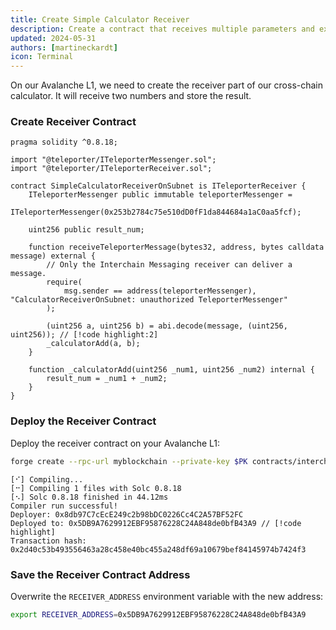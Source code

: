```yaml
---
title: Create Simple Calculator Receiver
description: Create a contract that receives multiple parameters and execute a function
updated: 2024-05-31
authors: [martineckardt]
icon: Terminal
---
```



On our Avalanche L1, we need to create the receiver part of our cross-chain calculator. It will receive two numbers and store the result. 

<Steps>
<Step>

### Create Receiver Contract

```solidity title="contracts/interchain-messaging/invoking-functions/SimpleCalculatorReceiverOnSubnet.sol"
pragma solidity ^0.8.18;

import "@teleporter/ITeleporterMessenger.sol";
import "@teleporter/ITeleporterReceiver.sol";

contract SimpleCalculatorReceiverOnSubnet is ITeleporterReceiver {
    ITeleporterMessenger public immutable teleporterMessenger =
        ITeleporterMessenger(0x253b2784c75e510dD0fF1da844684a1aC0aa5fcf);

    uint256 public result_num;

    function receiveTeleporterMessage(bytes32, address, bytes calldata message) external {
        // Only the Interchain Messaging receiver can deliver a message.
        require(
            msg.sender == address(teleporterMessenger), "CalculatorReceiverOnSubnet: unauthorized TeleporterMessenger"
        );

        (uint256 a, uint256 b) = abi.decode(message, (uint256, uint256)); // [!code highlight:2]
        _calculatorAdd(a, b);
    }

    function _calculatorAdd(uint256 _num1, uint256 _num2) internal {
        result_num = _num1 + _num2;
    }
}

```

</Step>
<Step>

### Deploy the Receiver Contract

Deploy the receiver contract on your Avalanche L1:

```bash
forge create --rpc-url myblockchain --private-key $PK contracts/interchain-messaging/invoking-functions/SimpleCalculatorReceiverOnSubnet.sol:SimpleCalculatorReceiverOnSubnet --broadcast
```

```
[⠊] Compiling...
[⠒] Compiling 1 files with Solc 0.8.18
[⠢] Solc 0.8.18 finished in 44.12ms
Compiler run successful!
Deployer: 0x8db97C7cEcE249c2b98bDC0226Cc4C2A57BF52FC
Deployed to: 0x5DB9A7629912EBF95876228C24A848de0bfB43A9 // [!code highlight]
Transaction hash: 0x2d40c53b493556463a28c458e40bc455a248df69a10679bef84145974b7424f3
```

</Step>
<Step>

### Save the Receiver Contract Address

Overwrite the `RECEIVER_ADDRESS` environment variable with the new address:

```bash
export RECEIVER_ADDRESS=0x5DB9A7629912EBF95876228C24A848de0bfB43A9
```
</Step>
</Steps>
